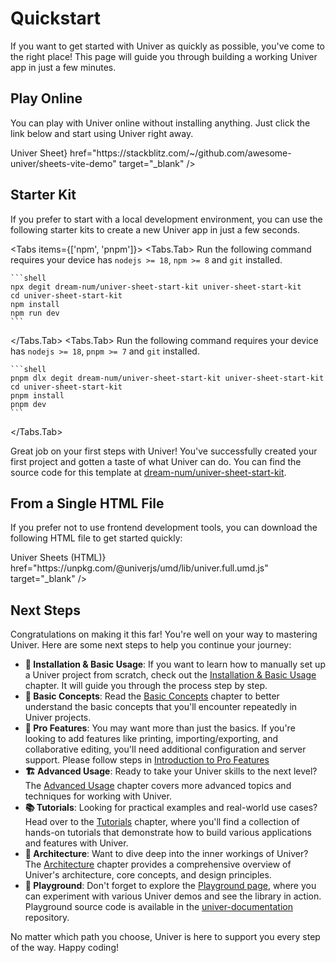 
# Quickstart

If you want to get started with Univer as quickly as possible, you've come to the right place! This page will guide you through building a working Univer app in just a few minutes.

## Play Online

You can play with Univer online without installing anything. Just click the link below and start using Univer right away.

<Cards>
  <Cards.Card
    icon="📊"
    title={<span className="">Univer Sheet</span>}
    href="https://stackblitz.com/~/github.com/awesome-univer/sheets-vite-demo"
    target="_blank"
  />
</Cards>

## Starter Kit

If you prefer to start with a local development environment, you can use the following starter kits to create a new Univer app in just a few seconds.

<Tabs items={['npm', 'pnpm']}>
  <Tabs.Tab>
    Run the following command requires your device has `nodejs >= 18`, `npm >= 8` and `git` installed.

    ```shell
    npx degit dream-num/univer-sheet-start-kit univer-sheet-start-kit
    cd univer-sheet-start-kit
    npm install
    npm run dev
    ```
  </Tabs.Tab>
  <Tabs.Tab>
    Run the following command requires your device has `nodejs >= 18`, `pnpm >= 7` and `git` installed.

    ```shell
    pnpm dlx degit dream-num/univer-sheet-start-kit univer-sheet-start-kit
    cd univer-sheet-start-kit
    pnpm install
    pnpm dev
    ```
  </Tabs.Tab>
</Tabs>

Great job on your first steps with Univer! You've successfully created your first project and gotten a taste of what Univer can do. You can find the source code for this template at [dream-num/univer-sheet-start-kit](https://github.com/dream-num/univer-sheet-start-kit).

## From a Single HTML File

If you prefer not to use frontend development tools, you can download the following HTML file to get started quickly:

<Cards>
  <Cards.Card
    icon="📦"
    title={<span className="">Univer Sheets (HTML)</span>}
    href="https://unpkg.com/@univerjs/umd/lib/univer.full.umd.js"
    target="_blank"
  />
</Cards>

## Next Steps

Congratulations on making it this far! You're well on your way to mastering Univer. Here are some next steps to help you continue your journey:

- **🔰 Installation & Basic Usage**: If you want to learn how to manually set up a Univer project from scratch, check out the [Installation & Basic Usage](/guides/sheets/getting-started/installation) chapter. It will guide you through the process step by step.
- **🧱 Basic Concepts**: Read the [Basic Concepts](/introduction/concepts) chapter to better understand the basic concepts that you'll encounter repeatedly in Univer projects.
- **🌌 Pro Features**:  You may want more than just the basics. If you're looking to add features like printing, importing/exporting, and collaborative editing, you'll need additional configuration and server support. Please follow steps in [Introduction to Pro Features](/guides/sheets/pro-features/introduction)
- **🏗️ Advanced Usage**: Ready to take your Univer skills to the next level? The [Advanced Usage](/guides/sheets/advanced/custom-canvas) chapter covers more advanced topics and techniques for working with Univer.
- **📚 Tutorials**: Looking for practical examples and real-world use cases? Head over to the [Tutorials](/guides/sheets/tutorials/csv-import-plugin) chapter, where you'll find a collection of hands-on tutorials that demonstrate how to build various applications and features with Univer.
- **🌌 Architecture**: Want to dive deep into the inner workings of Univer? The [Architecture](/introduction/architecture/univer) chapter provides a comprehensive overview of Univer's architecture, core concepts, and design principles.
- **🎢 Playground**: Don't forget to explore the [Playground page](https://univer.ai/en-US/features/sheets-basic), where you can experiment with various Univer demos and see the library in action. Playground source code is available in the [univer-documentation](https://github.com/dream-num/univer-documentation/tree/dev/showcase) repository.

No matter which path you choose, Univer is here to support you every step of the way. Happy coding!

